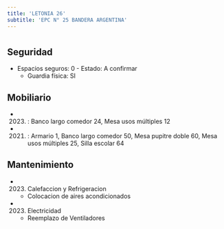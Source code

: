 ```yaml
---
title: 'LETONIA 26'
subtitle: 'EPC N° 25 BANDERA ARGENTINA'
---
```


#


## Seguridad

*  Espacios seguros: 0 - Estado: A confirmar 
    + Guardia física: SI





## Mobiliario

*  (2023) : Banco largo comedor 24, Mesa usos múltiples 12 

*  (2021) : Armario 1, Banco largo comedor 50, Mesa pupitre doble 60, Mesa usos múltiples 25, Silla escolar 64 





## Mantenimiento

*  (2023) Calefaccion y Refrigeracion 
    + Colocacion de aires acondicionados

*  (2023) Electricidad 
    + Reemplazo de Ventiladores



